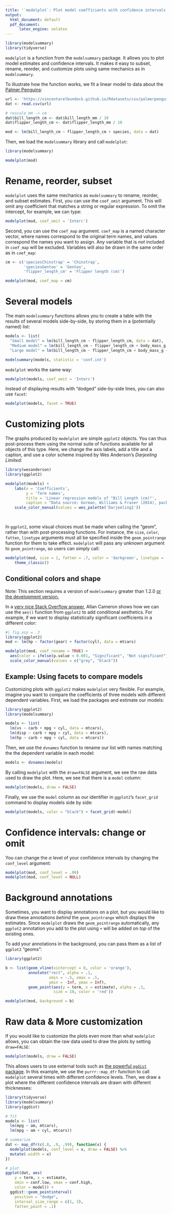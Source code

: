 ```yaml
---
title: '`modelplot`: Plot model coefficients with confidence intervals'
output:
  html_document: default
  pdf_document:
      latex_engine: xelatex
---
```


```r
library(modelsummary)
library(tidyverse)
```

`modelplot` is a function from the `modelsummary` package. It allows you to plot model estimates and confidence intervals. It makes it easy to subset, rename, reorder, and customize plots using same mechanics as in `modelsummary`.

To illustrate how the function works, we fit a linear model to data about the [Palmer Penguins](https://github.com/allisonhorst/palmerpenguins):

```r
url <- 'https://vincentarelbundock.github.io/Rdatasets/csv/palmerpenguins/penguins.csv'
dat <- read.csv(url)

# rescale mm -> cm
dat$bill_length_cm <- dat$bill_length_mm / 10
dat$flipper_length_cm <- dat$flipper_length_mm / 10

mod <- lm(bill_length_cm ~ flipper_length_cm + species, data = dat)
```

Then, we load the `modelsummary` library and call `modelplot`:

```r
library(modelsummary)

modelplot(mod)
```

# Rename, reorder, subset

`modelplot` uses the same mechanics as `modelsummary` to rename, reorder, and subset estimates. First, you can use the `coef_omit` argument. This will omit any coefficient that matches a string or regular expression. To omit the intercept, for example, we can type:

```r
modelplot(mod, coef_omit = 'Interc')
```

Second, you can use the `coef_map` argument. `coef_map` is a named character vector, where names correspond to the original term names, and values correspond the names you want to assign. Any variable that is *not* included in `coef_map` will be excluded. Variables will also be drawn in the same order as in `coef_map`:

```r
cm <- c('speciesChinstrap' = 'Chinstrap',
        'speciesGentoo' = 'Gentoo', 
        'flipper_length_cm' = 'Flipper length (cm)')

modelplot(mod, coef_map = cm)
```

# Several models

The main `modelsummary` functions allows you to create a table with the results of several models side-by-side, by storing them in a (potentially named) list:

```r
models <- list(
  "Small model" = lm(bill_length_cm ~ flipper_length_cm, data = dat),
  "Medium model" = lm(bill_length_cm ~ flipper_length_cm + body_mass_g, data = dat),
  "Large model" = lm(bill_length_cm ~ flipper_length_cm + body_mass_g + species, data = dat))

modelsummary(models, statistic = 'conf.int')
```

`modelplot` works the same way:

```r
modelplot(models, coef_omit = 'Interc')
```

Instead of displaying results with "dodged" side-by-side lines, you can also use `facet`:

```r
modelplot(models, facet = TRUE)
```

# Customizing plots

The graphs produced by `modelplot` are simple `ggplot2` objects. You can thus post-process them using the normal suite of functions available for all objects of this type. Here, we change the axis labels, add a title and a caption, and use a color scheme inspired by Wes Anderson's *Darjeeling Limited*:

```r
library(wesanderson)
library(ggplot2)

modelplot(models) +
    labs(x = 'Coefficients', 
         y = 'Term names',
         title = 'Linear regression models of "Bill Length (cm)"',
         caption = "Data source: Gorman, Williams & Fraser (2014), packaged for R by @apreshill and @allison_horst") +
    scale_color_manual(values = wes_palette('Darjeeling1'))

  
```

In `ggplot2`, some visual choices must be made when calling the "geom", rather than with post-processing functions. For instance, the `size`, `color`, `fatten`, `linetype` arguments must all be specified inside the `geom_pointrange` function for them to take effect. `modelplot` will pass any unknown argument to `geom_pointrange`, so users can simply call:

```r
modelplot(mod, size = 1, fatten = .7, color = 'darkgreen', linetype = 'dotted') + 
    theme_classic()
```

## Conditional colors and shape

Note: This section requires a version of `modelsummary` greater than 1.2.0 [or the development version.](https://github.com/vincentarelbundock/modelsummary#installation)

In a [very nice Stack Overflow answer](https://stackoverflow.com/a/74835661/342331), Allan Cameron shows how we can use the `aes()` function from `ggplot2` to add conditional aesthetics. For example, if we want to display statistically significant coefficients in a different color:

```r
#| fig.asp = .3
library(ggplot2)
mod <- lm(hp ~ factor(gear) + factor(cyl), data = mtcars)

modelplot(mod, coef_rename = TRUE) +
  aes(color = ifelse(p.value < 0.001, "Significant", "Not significant")) +
  scale_color_manual(values = c("grey", "black"))
```

## Example: Using facets to compare models

Customizing plots with `ggplot2` makes `modelplot` very flexible. For example, imagine you want to compare the coefficients of three models with different dependent variables. First, we load the packages and estimate our models:

```r
library(ggplot2)
library(modelsummary)

models <- list(
  lm(vs ~ carb + mpg + cyl, data = mtcars),
  lm(disp ~ carb + mpg + cyl, data = mtcars),
  lm(hp ~ carb + mpg + cyl, data = mtcars))
```

Then, we use the `dvnames` function to rename our list with names matching the the dependent variable in each model:

```r
models <- dvnames(models)
```

By calling `modelplot` with the `draw=FALSE` argument, we see the raw data used to draw the plot. Here, we see that there is a `model` column:

```r
modelplot(models, draw = FALSE)
```

Finally, we use the `model` column as our identifier in `ggplot2`’s `facet_grid` command to display models side by side:

```r
modelplot(models, color = "black") + facet_grid(~model)
```

# Confidence intervals: change or omit

You can change the $\alpha$ level of your confidence intervals by changing the `conf_level` argument:

```r
modelplot(mod, conf_level = .99)
modelplot(mod, conf_level = NULL)
```

# Background annotations

Sometimes, you want to display annotations on a plot, but you would like to draw these annotations *behind* the `geom_pointrange` which displays the estimates. Since `modelplot` draws the `geom_pointrange` automatically, any `ggplot2` annotation you add to the plot using `+` will be added on *top* of the existing ones.

To add your annotations in the background, you can pass them as a list of `ggplot2` "geoms":

```r
library(ggplot2)

b <- list(geom_vline(xintercept = 0, color = 'orange'),
          annotate("rect", alpha = .1,
                   xmin = -.5, xmax = .5, 
                   ymin = -Inf, ymax = Inf),
          geom_point(aes(y = term, x = estimate), alpha = .3, 
                     size = 10, color = 'red'))

modelplot(mod, background = b)
```


# Raw data & More customization

If you would like to customize the plots even more than what `modelplot` allows, you can obtain the raw data used to draw the plots by setting `draw=FALSE`:

```r
modelplot(models, draw = FALSE)
```

This allows users to use external tools such as [the powerful `ggdist` package](https://mjskay.github.io/ggdist/). In this example, we use the `purrr::map_dfr` function to call `modelplot` several times with different confidence levels. Then, we draw a plot where the different confidence intervals are drawn with different thicknesses:

```r
library(tidyverse)
library(modelsummary)
library(ggdist)

# fit
models <- list(
  lm(mpg ~ am, mtcars),
  lm(mpg ~ am + cyl, mtcars))

# summarize
dat <- map_dfr(c(.8, .9, .99), function(x) {
  modelplot(models, conf_level = x, draw = FALSE) %>%
  mutate(.width = x)
})

# plot
ggplot(dat, aes(
    y = term, x = estimate,
    xmin = conf.low, xmax = conf.high,
    color = model)) +
  ggdist::geom_pointinterval(
    position = "dodge",
    interval_size_range = c(1, 3),
    fatten_point = .1)
```
